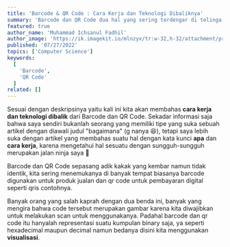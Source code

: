 ```yaml
---
title: 'Barcode & QR Code : Cara Kerja dan Teknologi Dibaliknya'
summary: 'Barcode dan QR Code dua hal yang sering terdengar di telinga kita namun sangat asing di otak kita, mari kita membahasnya.'
featured: true
author_name: 'Muhammad Ichsanul Fadhil'
author_image: 'https://ik.imagekit.io/mlnzyx/tr:w-32,h-32/attachment/profile.webp'
published: '07/27/2022'
topics: ['Computer Science']
keywords:
  [
    'Barcode',
    'QR Code'
  ]
related: []
---
```


Sesuai dengan deskripsinya yaitu kali ini kita akan membahas **cara kerja dan teknologi dibalik** dari Barcode dan QR Code. Sekadar informasi saja bahwa saya sendiri bukanlah seorang yang memiliki tipe yang suka sebuah artikel dengan diawali judul "bagaimana" (g nanya 😆), tetapi saya lebih suka dengan artikel yang membahas suatu hal dengan kata kunci **apa** dan **cara kerja**, karena mengetahui hal sesuatu dengan sungguh-sungguh merupakan jalan ninja saya 🥷

Barcode dan QR Code sepasang adik kakak yang kembar namun tidak identik, kita sering menemukanya di banyak tempat biasanya barcode digunakan untuk produk jualan dan qr code untuk pembayaran digital seperti qris contohnya.

Banyak orang yang salah kaprah dengan dua benda ini, banyak yang mengira bahwa code tersebut merupakan gambar karena kita diwajibkan untuk melakukan scan untuk menggunakanya. Padahal barcode dan qr code itu hanyalah representasi suatu kumpulan binary saja, ya seperti hexadecimal maupun decimal namun bedanya disini kita menggunakan **visualisasi**.
